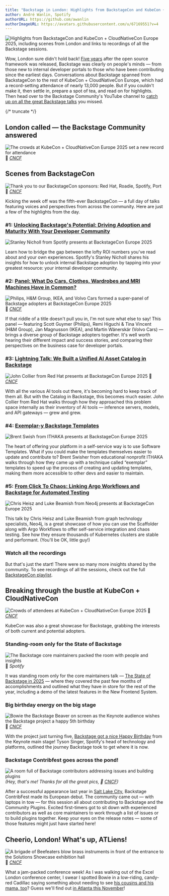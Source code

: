 ```yaml
---
title: "Backstage in London: Highlights from BackstageCon and KubeCon + CloudNativeCon Europe 2025"
author: André Wanlin, Spotify
authorURL: https://github.com/awanlin
authorImageURL: https://avatars.githubusercontent.com/u/67169551?v=4
---
```


![Highlights from BackstageCon and KubeCon + CloudNativeCon Europe 2025, including scenes from London and links to recordings of all the Backstage sessions.](assets/2025-04-29/backstagecon-kubecon-2025-london.png)

Wow, London sure didn't hold back! [Five years][birthday] after the open source framework was released, Backstage was clearly on people's minds — from those new to internal developer portals to those who have been contributing since the earliest days. Conversations about Backstage spanned from BackstageCon to the rest of KubeCon + CloudNativeCon Europe, which had a record-setting attendance of nearly 13,000 people. But if you couldn't make it, then settle in, prepare a spot of tea, and read on for highlights. Then head over to the Backstage Community's YouTube channel to [catch up on all the great Backstage talks][playlist] you missed.

[birthday]: https://www.youtube.com/watch?v=74ayHL1WHiE&list=PL8iP9yIjU0Q3K8LV_a9CcFmhvvNTAUzL1
[playlist]: https://www.youtube.com/playlist?list=PL8iP9yIjU0Q3K8LV_a9CcFmhvvNTAUzL1

{/* truncate */}

## London called — the Backstage Community answered

![The crowds at KubeCon + CloudNativeCon Europe 2025 set a new record for attendance](assets/2025-04-29/kc25london-crowds-entering.jpg)
📸 _[CNCF][flickr]_

## Scenes from BackstageCon

![Thank you to our BackstageCon sponsors: Red Hat, Roadie, Spotify, Port](assets/2025-04-29/kc25london-sponsors.jpg)
📸 _[CNCF][flickr]_

Kicking the week off was the fifth-ever BackstageCon — a full day of talks featuring voices and perspectives from across the community. Here are just a few of the highlights from the day.

### #1: [Unlocking Backstage's Potential: Driving Adoption and Maturity With Your Developer Community][1]

![Stanley Nicholl from Spotify presents at BackstageCon Europe 2025](assets/2025-04-29/kc25london-spotify.png)

Learn how to bridge the gap between the lofty ROI numbers you've read about and your own experiences. Spotify's Stanley Nicholl shares his insights for how to unlock internal Backstage adoption by tapping into your greatest resource: your internal developer community.

[1]: https://www.youtube.com/watch?v=Rg3ANYLyFoM&list=PL8iP9yIjU0Q3K8LV_a9CcFmhvvNTAUzL1

### #2: [Panel: What Do Cars, Clothes, Wardrobes and MRI Machines Have in Common?][2]

![Philips, H&M Group, IKEA, and Volvo Cars formed a super-panel of Backstage adopters at BackstageCon Europe 2025](assets/2025-04-29/kc25london-panel.jpg)
📸 _[CNCF][flickr]_

If that riddle of a title doesn't pull you in, I'm not sure what else to say! This panel — featuring Scott Guymer (Philips), Remi Higuchi & Tina Vincent (H&M Group), Jan Magnusson (IKEA), and Martin Wänerskär (Volvo Cars) — brings a diverse group of Backstage adopters together. It's well worth hearing their different impact and success stories, and comparing their perspectives on the business case for developer portals.

[2]: https://www.youtube.com/watch?v=h6BgF9dQDNo&list=PL8iP9yIjU0Q3K8LV_a9CcFmhvvNTAUzL1

### #3: [Lightning Talk: We Built a Unified AI Asset Catalog in Backstage][3]

![John Collier from Red Hat presents at BackstageCon Europe 2025](assets/2025-04-29/kc25london-redhat.jpg)
📸 _[CNCF][flickr]_

With all the various AI tools out there, it's becoming hard to keep track of them all. But with the Catalog in Backstage, this becomes much easier. John Collier from Red Hat walks through how they approached this problem space internally as their inventory of AI tools — inference servers, models, and API gateways — grew and grew.

[3]: https://www.youtube.com/watch?v=tUR_2Nk0v4E&list=PL8iP9yIjU0Q3K8LV_a9CcFmhvvNTAUzL1

### #4: [Exemplar-y Backstage Templates][4]

![Brent Swish from ITHAKA presents at BackstageCon Europe 2025](assets/2025-04-29/kc25london-ithaka.png)

The heart of offering your platform in a self-service way is to use Software Templates. What if you could make the templates themselves easier to update and contribute to? Brent Swisher from educational nonprofit ITHAKA walks through how they came up with a technique called “exemplar” templates to speed up the process of creating and updating templates, making them more accessible to other devs and easier to maintain.

[4]: https://www.youtube.com/watch?v=xY7fVOVsK_A&list=PL8iP9yIjU0Q3K8LV_a9CcFmhvvNTAUzL1

### #5: [From Click To Chaos: Linking Argo Workflows and Backstage for Automated Testing][5]

![Chris Heisz and Luke Beamish from Neo4j presents at BackstageCon Europe 2025](assets/2025-04-29/kc25london-neo4j.png)

This talk by Chris Heisz and Luke Beamish from graph technology specialists, Neo4j, is a great showcase of how you can use the Scaffolder along with Argo Workflows to offer self-service integration and chaos testing. See how they ensure thousands of Kubernetes clusters are stable and performant. (You'll be OK, little guy!)

[5]: https://www.youtube.com/watch?v=qukwR1RDrFg&list=PL8iP9yIjU0Q3K8LV_a9CcFmhvvNTAUzL1

### Watch all the recordings

But that's just the start! There were so many more insights shared by the community. To see recordings of all the sessions, check out the full [BackstageCon playlist][playlist].

## Breaking through the bustle at KubeCon + CloudNativeCon

![Crowds of attendees at KubeCon + CloudNativeCon Europe 2025](assets/2025-04-29/kc25london-crowds-from-above.jpg)
📸 _[CNCF][flickr]_

KubeCon was also a great showcase for Backstage, grabbing the interests of both current and potential adopters.

### Standing-room only for the State of Backstage

![The Backstage core maintainers packed the room with people and insights](assets/2025-04-29/kc25london-maintainers-talk.jpg)
📸 _Spotify_

It was standing room only for the core maintainers talk — [The State of Backstage in 2025][state] — where they covered the past few months of accomplishments and outlined what they have in store for the rest of the year, including a demo of the latest features in the New Frontend System.

[state]: https://www.youtube.com/watch?v=anqWhSnN7sA&list=PL8iP9yIjU0Q3K8LV_a9CcFmhvvNTAUzL1

### Big birthday energy on the big stage

![Bowie the Backstage Beaver on screen as the Keynote audience wishes the Backstage project a happy 5th birthday](assets/2025-04-29/kc25london-keynote.jpg)
📸 _[CNCF][flickr]_

With the project just turning five, [Backstage got a nice Happy Birthday][keynote] from the Keynote main stage! Tyson Singer, Spotify's head of technology and platforms, outlined the journey Backstage took to get where it is now.

[keynote]: https://www.youtube.com/watch?v=JqG1wey7-Ao&t=563s

### Backstage Contribfest goes across the pond!

![A room full of Backstage contributors addressing issues and building plugins](assets/2025-04-29/kc25london-contribfest.jpg)
_(Hey, that's me! Thanks for all the great pics, 📸 [CNCF][flickr])_

After a successful appearance last year in [Salt Lake City][slc], Backstage ContribFest made its European debut. The community came out — with laptops in tow — for this session all about contributing to Backstage and the Community Plugins. Excited first-timers got to sit down with experienced contributors as well as core maintainers to work through a list of issues or to build plugins together. Keep your eyes on the release notes — some of those features might just have started here!

[slc]: https://backstage.io/blog/2024/12/09/kubecon-slc-24

## Cheerio, London! What's up, ATLiens!

![A brigade of Beefeaters blow brass instruments in front of the entrance to the Solutions Showcase exhibition hall](assets/2025-04-29/kc25london-beefeaters.jpg)
📸 _[CNCF][flickr]_

What a jam-packed conference week! As I was walking out of the Excel London conference center, I swear I spotted Bowie in a low-riding, candy-red Cadillac saying something about needing to see [his cousins and his mama, too][spotify]? Guess we'll find out [in Atlanta this November][na]!

[spotify]: https://open.spotify.com/track/2oLwDI8tZUOh6SmTMRRfKs?si=61b5e96260c34592
[na]: https://events.linuxfoundation.org/kubecon-cloudnativecon-north-america/
[flickr]: https://www.flickr.com/photos/143247548@N03/albums/72177720324566471

